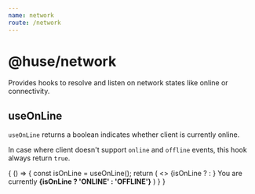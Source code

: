 ```yaml
---
name: network
route: /network
---
```



# @huse/network

Provides hooks to resolve and listen on network states like online or connectivity.

## useOnLine

`useOnLine` returns a boolean indicates whether client is currently online.

In case where client doesn't support `online` and `offline` events, this hook always return `true`.

<Playground>
    {
        () => {
            const isOnLine = useOnLine();
            return (
                <>
                    {isOnLine ? <CheckCircleOutlined /> : <CloseCircleOutlined />}
                    You are currently
                    <strong>{isOnLine ? 'ONLINE' : 'OFFLINE'}</strong>
                </>
            )
        }
    }
</Playground>
